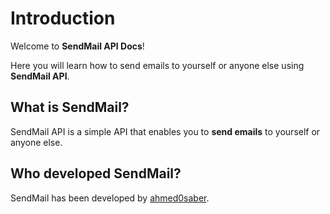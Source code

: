 # Introduction
 
Welcome to **SendMail API Docs**!

Here you will learn how to send emails to yourself or anyone else using **SendMail API**.

## What is SendMail?

SendMail API is a simple API that enables you to **send emails** to yourself or anyone else.

## Who developed SendMail?

SendMail has been developed by [ahmed0saber](https://ahmed0saber-links-tree.onrender.com/).
